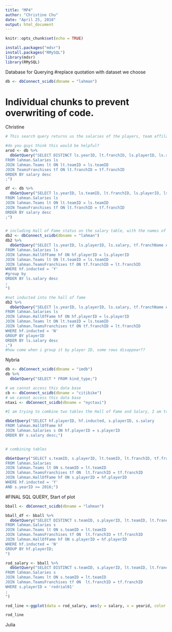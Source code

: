 ```yaml
---
title: "MP4"
author: "Christine Chu"
date: "April 25, 2018"
output: html_document
--- 
```


```r
knitr::opts_chunk$set(echo = TRUE)
```

```r
install.packages("mdsr")
install.packages("RMySQL")
library(mdsr)
library(RMySQL)
```

Database for Querying 
#replace quotation with dataset we choose
```r
db <- dbConnect_scidb(dbname = "lahman")
```


# Individual chunks to prevent overwriting of code.
Christine 
```r
# This search query returns us the salaries of the players, team affilation, and the year that they received the salary and orders it from highest to lowest. 

#do you guys think this would be helpful? 
arod <- db %>% 
  dbGetQuery("SELECT DISTINCT ls.yearID, lt.franchID, ls.playerID, ls.salary, tf.franchName
FROM lahman.Salaries ls 
JOIN lahman.Teams lt ON lt.teamID = ls.teamID
JOIN TeamsFranchises tf ON lt.franchID = tf.franchID
ORDER BY salary desc
;")

df <- db %>% 
  dbGetQuery("SELECT ls.yearID, ls.teamID, lt.franchID, ls.playerID, ls.salary, tf.franchName
FROM lahman.Salaries ls 
JOIN lahman.Teams lt ON lt.teamID = ls.teamID
JOIN TeamsFranchises tf ON lt.franchID = tf.franchID
ORDER BY salary desc
;")



```

```r

# including Hall of Fame status on the salary table, with the names of the teams. 
db2 <- dbConnect_scidb(dbname = "lahman")
db2 %>% 
  dbGetQuery("SELECT ls.yearID, ls.playerID, ls.salary, tf.franchName AS 'Team_name', hf.inducted
FROM lahman.Salaries ls 
JOIN lahman.HallOfFame hf ON hf.playerID = ls.playerID
JOIN lahman.Teams lt ON lt.teamID = ls.teamID
JOIN lahman.TeamsFranchises tf ON tf.franchID = lt.franchID
WHERE hf.inducted = 'Y'
#group by 
ORDER BY ls.salary desc
;
") 
```

```r

#not inducted into the hall of fame 
db2 %>% 
  dbGetQuery("SELECT ls.yearID, ls.playerID, ls.salary, tf.franchName AS 'Team_name', hf.inducted
FROM lahman.Salaries ls 
JOIN lahman.HallOfFame hf ON hf.playerID = ls.playerID
JOIN lahman.Teams lt ON lt.teamID = ls.teamID
JOIN lahman.TeamsFranchises tf ON tf.franchID = lt.franchID
WHERE hf.inducted = 'N'
GROUP BY playerID  
ORDER BY ls.salary desc
;")
#how come when i group it by player ID, some rows disappear??
```

Nybria 
```r
db <- dbConnect_scidb(dbname = "imdb")
db %>%
  dbGetQuery("SELECT * FROM kind_type;")

# we cannot access this data base
cb <- dbConnect_scidb(dbname = "citibike")
# we cannot access this data base
ntaxi <- dbConnect_scidb(dbname = "nyctaxi")

```

```r
#I am trying to combine two tables the Hall of Fame and Salary, I am trying things out, so I have been having trouble 

dbGetQuery("SELECT hf.playerID, hf.inducted, s.playerID, s.salary
FROM lahman.HallOfFame hf
JOIN lahman.Salaries s ON hf.playerID = s.playerID
ORDER BY s.salary desc;")


# combining tables 

dbGetQuery("SELECT s.teamID, s.playerID, lt.teamID, lt.franchID, tf.franchID, tf.franchName, hf.playerID, hf.inducted
FROM lahman.Salaries
JOIN lahman.Teams lt ON s.teamID = lt.teamID
JOIN lahman.TeamsFranchises tf ON  lt.franchID = tf.franchID
JOIN lahman.HallOfFame hf ON s.playerID = hf.playerID
WHERE hf.inducted = 'Y'
AND s.yearID >= 2016;")

```


#FINAL SQL QUERY, Start of plot
```r
bball <- dbConnect_scidb(dbname = "lahman")

bball_df <- bball %>%
  dbGetQuery("SELECT DISTINCT s.teamID, s.playerID, lt.teamID, lt.franchID, tf.franchID, tf.franchName, hf.playerID, hf.inducted, s.salary, s.yearid
FROM lahman.Salaries s
JOIN lahman.Teams lt ON s.teamID = lt.teamID
JOIN lahman.TeamsFranchises tf ON  lt.franchID = tf.franchID
JOIN lahman.HallOfFame hf ON s.playerID = hf.playerID
WHERE hf.inducted = 'N'
GROUP BY hf.playerID;
")

rod_salary <- bball %>%
  dbGetQuery("SELECT DISTINCT s.teamID, s.playerID, lt.teamID, lt.franchID, tf.franchID, tf.franchName, s.salary, s.yearid
FROM lahman.Salaries s
JOIN lahman.Teams lt ON s.teamID = lt.teamID
JOIN lahman.TeamsFranchises tf ON  lt.franchID = tf.franchID
WHERE s.playerID = 'rodrial01'
;
")

rod_line <-ggplot(data = rod_salary, aes(y = salary, x = yearid, color = franchName )) + geom_point()

rod_line 

```



Julia 